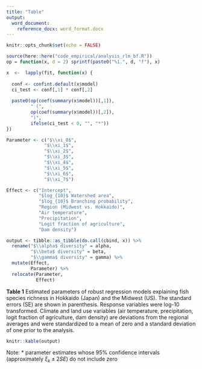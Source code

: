 ```yaml
---
title: "Table"
output:
  word_document:
    reference_docx: word_format.docx
---
```


```r

knitr::opts_chunk$set(echo = FALSE)

source(here::here("code_empirical/analysis_rlm_bf.R"))
op = function(x, d = 2) sprintf(paste0("%1.", d, "f"), x) 

x  <-  lapply(fit, function(x) {
  
  conf <- confint.default(x$model)
  ci_test <- conf[,1] * conf[,2]
  
  paste0(op(coef(summary(x$model))[,1]),
         " (",
         op(coef(summary(x$model))[,2]),
         ")",
         ifelse(ci_test < 0, "", "*"))
})

Parameter <- c("$\\xi_0$",
              "$\\xi_1$", 
              "$\\xi_2$",    
              "$\\xi_3$",                             
              "$\\xi_4$",                                         
              "$\\xi_5$",
              "$\\xi_6$",
              "$\\xi_7$")

Effect <- c("Intercept",
            "$log_{10}$ Watershed area", 
            "$log_{10}$ Branching probability",    
            "Region (Midwest vs. Hokkaido)",                             
            "Air temperature",                                         
            "Precipitation",
            "Logit fraction of agriculture",
            "Dam density")

output <- tibble::as_tibble(do.call(cbind, x)) %>% 
  rename("$\\alpha$ diversity" = alpha,
         "$\\beta$ diversity" = beta,
         "$\\gamma$ diversity" = gamma) %>% 
  mutate(Effect,
         Parameter) %>% 
  relocate(Parameter,
           Effect)

```

**Table 1** Estimated parameters of robust regression models explaining fish species richness in Hokkaido (Japan) and the Midwest (US). The standard errors (SE) are shown in parenthesis. Response variables were log-10 transformed. Climate and land use variables (air temperature, precipitation, logit fraction of agriculture, dam density) are deviations from the regional averages and were standardized to a mean of zero and a standard deviation of one prior to the analysis.

```r

knitr::kable(output)

```

Note: * parameter estimates whose 95% confidence intervals (approximately $\xi_k \pm 2SE$) do not include zero
